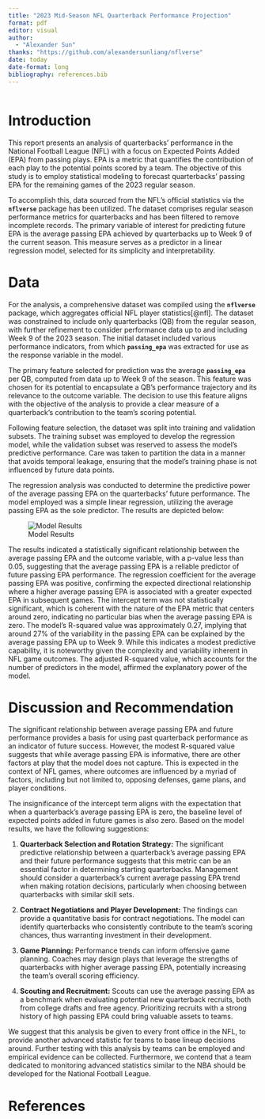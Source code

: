 ```yaml
---
title: "2023 Mid-Season NFL Quarterback Performance Projection"
format: pdf
editor: visual
author: 
  - "Alexander Sun"
thanks: "https://github.com/alexandersunliang/nflverse"
date: today
date-format: long
bibliography: references.bib
---
```


```{}
```

# Introduction

This report presents an analysis of quarterbacks' performance in the National Football League (NFL) with a focus on Expected Points Added (EPA) from passing plays. EPA is a metric that quantifies the contribution of each play to the potential points scored by a team. The objective of this study is to employ statistical modeling to forecast quarterbacks' passing EPA for the remaining games of the 2023 regular season.

To accomplish this, data sourced from the NFL's official statistics via the **`nflverse`** package has been utilized. The dataset comprises regular season performance metrics for quarterbacks and has been filtered to remove incomplete records. The primary variable of interest for predicting future EPA is the average passing EPA achieved by quarterbacks up to Week 9 of the current season. This measure serves as a predictor in a linear regression model, selected for its simplicity and interpretability.

# Data

For the analysis, a comprehensive dataset was compiled using the **`nflverse`** package, which aggregates official NFL player statistics[@nfl]. The dataset was constrained to include only quarterbacks (QB) from the regular season, with further refinement to consider performance data up to and including Week 9 of the 2023 season. The initial dataset included various performance indicators, from which **`passing_epa`** was extracted for use as the response variable in the model.

The primary feature selected for prediction was the average **`passing_epa`** per QB, computed from data up to Week 9 of the season. This feature was chosen for its potential to encapsulate a QB's performance trajectory and its relevance to the outcome variable. The decision to use this feature aligns with the objective of the analysis to provide a clear measure of a quarterback's contribution to the team's scoring potential.

Following feature selection, the dataset was split into training and validation subsets. The training subset was employed to develop the regression model, while the validation subset was reserved to assess the model's predictive performance. Care was taken to partition the data in a manner that avoids temporal leakage, ensuring that the model's training phase is not influenced by future data points.

The regression analysis was conducted to determine the predictive power of the average passing EPA on the quarterbacks' future performance. The model employed was a simple linear regression, utilizing the average passing EPA as the sole predictor. The results are depicted below:

![Model Results](images/modelresults.png)

The results indicated a statistically significant relationship between the average passing EPA and the outcome variable, with a p-value less than 0.05, suggesting that the average passing EPA is a reliable predictor of future passing EPA performance. The regression coefficient for the average passing EPA was positive, confirming the expected directional relationship where a higher average passing EPA is associated with a greater expected EPA in subsequent games. The intercept term was not statistically significant, which is coherent with the nature of the EPA metric that centers around zero, indicating no particular bias when the average passing EPA is zero. The model's R-squared value was approximately 0.27, implying that around 27% of the variability in the passing EPA can be explained by the average passing EPA up to Week 9. While this indicates a modest predictive capability, it is noteworthy given the complexity and variability inherent in NFL game outcomes. The adjusted R-squared value, which accounts for the number of predictors in the model, affirmed the explanatory power of the model.

# Discussion and Recommendation

The significant relationship between average passing EPA and future performance provides a basis for using past quarterback performance as an indicator of future success. However, the modest R-squared value suggests that while average passing EPA is informative, there are other factors at play that the model does not capture. This is expected in the context of NFL games, where outcomes are influenced by a myriad of factors, including but not limited to, opposing defenses, game plans, and player conditions.

The insignificance of the intercept term aligns with the expectation that when a quarterback's average passing EPA is zero, the baseline level of expected points added in future games is also zero. Based on the model results, we have the following suggestions:

1.  **Quarterback Selection and Rotation Strategy:**
    The significant predictive relationship between a quarterback's average passing EPA and their future performance suggests that this metric can be an essential factor in determining starting quarterbacks. Management should consider a quarterback's current average passing EPA trend when making rotation decisions, particularly when choosing between quarterbacks with similar skill sets.

2.  **Contract Negotiations and Player Development:**
    The findings can provide a quantitative basis for contract negotiations. The model can identify quarterbacks who consistently contribute to the team's scoring chances, thus warranting investment in their development.

3.  **Game Planning:**
    Performance trends can inform offensive game planning. Coaches may design plays that leverage the strengths of quarterbacks with higher average passing EPA, potentially increasing the team's overall scoring efficiency.

4.  **Scouting and Recruitment:**
    Scouts can use the average passing EPA as a benchmark when evaluating potential new quarterback recruits, both from college drafts and free agency. Prioritizing recruits with a strong history of high passing EPA could bring valuable assets to teams.

We suggest that this analysis be given to every front office in the NFL, to provide another advanced statistic for teams to base lineup decisions around. Further testing with this analysis by teams can be employed and empirical evidence can be collected. Furthermore, we contend that a team dedicated to monitoring advanced statistics similar to the NBA should be developed for the National Football League.

\newpage

# References
